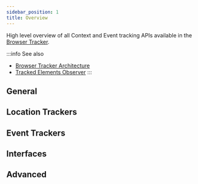 ```yaml
---
sidebar_position: 1
title: Overview
---
```



High level overview of all Context and Event tracking APIs available in the [Browser Tracker](/tracking/core-concepts/tracker-architecture#browser-tracker).

:::info See also
- [Browser Tracker Architecture](/tracking/core-concepts/tracker-architecture#browser-tracker)
- [Tracked Elements Observer](/tracking/core-concepts/tracker-architecture.md#tracked-elements-observer)
:::

## General
<GeneralOverview />

## Location Trackers
<LocationTrackersOverview />

## Event Trackers
<EventTrackersOverview />

## Interfaces
<InterfacesOverview />

## Advanced
<AdvancedOverview />
